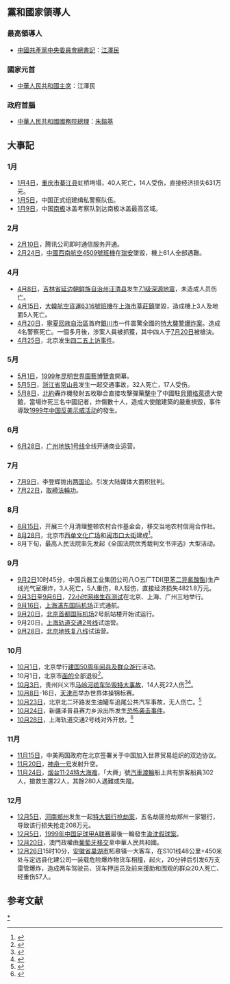 {{ChinaYearTOC|1999}}
{{C20YearInTopic|1999}}

==黨和國家領導人==
===最高領導人===
*[[中國共產黨中央委員會總書記|中國共產黨中央委員會總書記]]：[[江澤民|江澤民]]
===國家元首===
*[[中華人民共和國主席|中華人民共和國主席]]：江澤民
===政府首腦===
*[[中華人民共和國國務院總理|中華人民共和國國務院總理]]：[[朱鎔基|朱鎔基]]

== 大事記 ==
=== 1月 ===
*[[1月4日|1月4日]]，[[重庆市|重庆市]][[綦江县|綦江县]]虹桥垮塌，40人死亡，14人受伤，直接经济损失631万元。
*[[1月5日|1月5日]]，中国正式组建缉私警察队伍。
*[[1月9日|1月9日]]，中国[[南极|南极]]冰盖考察队到达南极冰盖最高区域。
=== 2月 ===
*[[2月10日|2月10日]]，腾讯公司即时通信服务开通。
*[[2月24日|2月24日]]，[[中國西南航空4509號班機空難|中國西南航空4509號班機]]在[[瑞安|瑞安]]墜毀，機上61人全部遇難。
=== 4月 ===
*[[4月8日|4月8日]]，[[吉林省|吉林省]][[延边朝鲜族自治州|延边朝鲜族自治州]][[汪清县|汪清县]]发生[[1999年汪清地震|7.1级深源地震]]，未造成人员伤亡。
*[[4月15日|4月15日]]，[[大韓航空6316號班機空難|大韓航空貨運6316號班機]]在[[上海市|上海市]][[莘莊鎮|莘莊鎮]]墜毀，造成機上3人及地面5人死亡。
*[[4月20日|4月20日]]，[[寧夏回族自治區|寧夏回族自治區]]首府[[銀川市|銀川市]]一件震驚全國的[[四·二〇袭警爆炸案|特大襲警爆炸案]]。造成4名警察死亡。一個多月後，涉案人員被抓獲，其中四人于[[7月20日|7月20日]]被槍決。
*[[4月25日|4月25日]]，北京发生[[四二五上访事件|四二五上访事件]]。

=== 5月 ===
*[[5月1日|5月1日]]，[[1999年昆明世界園藝博覽會|1999年昆明世界園藝博覽會]]開幕。
*[[5月5日|5月5日]]，[[浙江省|浙江省]][[常山县|常山县]]发生一起交通事故，32人死亡，17人受伤。
*[[5月8日|5月8日]]，[[北約|北約]]轟炸機發射五枚聯合直接攻擊彈藥[[五八事件|擊中]]了中國駐[[貝爾格萊德|貝爾格萊德]]大使館，當場炸死三名中國記者，炸傷數十人，造成大使館建築的嚴重損毀，事件導致[[1999年中国反美示威活动|1999年中国反美示威活动]]的發生。
=== 6月 ===
*[[6月28日|6月28日]]，[[广州地铁1号线|广州地铁1号线]]全线开通商业运营。

=== 7月 ===
*[[7月9日|7月9日]]，李登辉抛出[[两国论|两国论]]。引发大陆媒体大面积批判。
*[[7月22日|7月22日]]，[[对法轮功的镇压|取締]][[法輪功|法輪功]]。
=== 8月 ===
*[[8月15日|8月15日]]，开展三个月清理整顿农村合作基金会，移交当地农村信用合作社。
*[[8月28日|8月28日]]，北京市[[西单文化广场|西单文化广场]]和[[闹市口大街|闹市口大街]]建成<ref>{{cite news|url=http://news.sina.com.cn/society/1999-8-29/9921.html|title=北京城推出陆路观光游|work=[[华声报|华声报]]|date=1999-08-29|accessdate=2019-12-10|archive-date=2019-12-09|archive-url=https://web.archive.org/web/20191209173448/http://news.sina.com.cn/society/1999-8-29/9921.html|dead-url=no}}</ref>。
*8月下旬，最高人民法院率先发起《全国法院优秀裁判文书评选》大型活动。

=== 9月 ===
*[[9月2日|9月2日]]10时45分，中国兵器工业集团公司八○五厂TDI([[甲苯二异氰酸酯|甲苯二异氰酸酯]])生产线光气室爆炸，3人死亡，5人重伤，8人轻伤，直接经济损失4821.8万元。
*[[9月3日|9月3日]]至[[9月6日|9月6日]]，[[72小时网络生存测试|72小时网络生存测试]]在北京、上海、广州三地举行。
*[[9月16日|9月16日]]，[[上海浦东国际机场|上海浦东国际机场]]正式通航。
*[[9月20日|9月20日]]，[[北京首都国际机场|北京首都国际机场]]2号航站楼开始试运行。
*9月20日，[[上海轨道交通2号线|上海轨道交通2号线]]试运营。
*[[9月28日|9月28日]]，[[北京地铁复八线|北京地铁复八线]]试运营。

=== 10月 ===
*[[10月1日|10月1日]]，北京举行[[首都各界庆祝中华人民共和国成立50周年大会|建国50周年阅兵及群众游行]]活动。
*10月1日，北京市[[面的|面的]]全部退役<ref>{{cite news|url=http://news.sina.com.cn/society/1999-10-3/19308.html|title=京城百姓别了“面的”|publisher=[[中国新闻社|中国新闻社]]|date=1999-10-03|accessdate=2019-12-10|archive-date=2019-12-09|archive-url=https://web.archive.org/web/20191209172743/http://news.sina.com.cn/society/1999-10-3/19308.html|dead-url=no}}</ref>。
*[[10月3日|10月3日]]，贵州兴义市[[马岭河缆车坠毁特大事故|马岭河缆车坠毁特大事故]]，14人死22人伤<ref>{{cite news|url=http://news.sina.com.cn/society/1999-10-4/19428.html|title=贵州马岭风景区百米高空坠下观光缆车|work=[[羊城晚报|羊城晚报]]|date=1999-10-04|accessdate=2019-12-10|archive-date=2019-12-09|archive-url=https://web.archive.org/web/20191209172746/http://news.sina.com.cn/society/1999-10-4/19428.html|dead-url=no}}</ref><ref>{{cite news|url=http://news.sina.com.cn/society/1999-10-11/20624.html|title=贵州马岭游客缆车坠毁纪实|work=[[中国青年报|中国青年报]]|date=1999-10-11|accessdate=2019-12-10|archive-date=2020-10-26|archive-url=https://web.archive.org/web/20201026231532/http://news.sina.com.cn/society/1999-10-11/20624.html|dead-url=no}}</ref>。
*[[10月8日|10月8日]]-16日，[[天津市|天津市]]举办世界体操锦标赛。
*[[10月23日|10月23日]]，北京北二环路发生油罐车追尾公共汽车事故，无人伤亡。<ref>{{cite news|url=http://news.sina.com.cn/china/1999-10-23/25003.html|title=北京发生油罐车爆炸事故无人员伤亡|publisher=[[中国新闻社|中国新闻社]]|date=1999-10-23|accessdate=2019-12-10|archive-date=2019-12-09|archive-url=https://web.archive.org/web/20191209170524/http://news.sina.com.cn/china/1999-10-23/25003.html|dead-url=no}}</ref>
*[[10月24日|10月24日]]，新疆泽普县赛力乡派出所发生[[泽普县赛力乡派出所遇袭事件|恐怖袭击事件]]。
*[[10月28日|10月28日]]，上海轨道交通2号线对外开放。<ref>{{cite news|url=http://news.sina.com.cn/china/1999-10-28/26517.html|title=上海地铁二号线今起对外开放|work=[[解放日报|解放日报]]|date=1999-10-28|accessdate=2019-12-10|archive-date=2019-12-09|archive-url=https://web.archive.org/web/20191209171333/http://news.sina.com.cn/china/1999-10-28/26517.html|dead-url=no}}</ref>

=== 11月 ===
*[[11月15日|11月15日]]，中美两国政府在北京签署关于中国加入世界贸易组织的双边协议。
*[[11月20日|11月20日]]，[[神舟一号|神舟一号]]发射升空。
*[[11月24日|11月24日]]，[[烟台11·24特大海难|烟台11·24特大海难]]，「大舜」號[[汽車渡輪|汽車渡輪]]船上共有旅客船員302人，搶救生還22人，其餘280人遇難或失蹤。

=== 12月 ===
*[[12月5日|12月5日]]，[[河南|河南]][[郑州|郑州]]发生一起[[“1999·12·5”特大持枪抢劫银行案|特大银行抢劫案]]，五名劫匪抢劫郑州一家银行，导致该行损失抢走208万元。
*[[12月5日|12月5日]]，[[1999年中国足球甲A联赛|1999年中国足球甲A联赛]]最後一輪發生[[渝沈之战|渝沈假球案]]。
*[[12月20日|12月20日]]，澳門政權由[[葡萄牙|葡萄牙]][[澳門主權移交|移交]]至中華人民共和國。
*[[12月26日|12月26日]]15时10分，[[安徽省|安徽省]][[巢湖市|巢湖市]]柘皋镇一大客车，在S101线48公里+450米处与定远县化建公司一装载危险爆炸物货车相撞，起火，20分钟后引发6万支雷管爆炸，造成两车驾驶员、货车押运员及前来援助和围观的群众20人死亡、轻重伤57人。

== 参考文献 ==
{{reflist}}
{{Portal:中國大陸新聞動態/Footer}}
[[Category:1999年中國|*]]